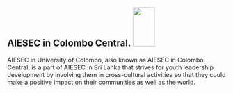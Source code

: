>
>
>
## AIESEC in Colombo Central. <img width="50" height="90" src="https://i.imgur.com/BFPphvC.png"/>

AIESEC in University of Colombo, also known as AIESEC in Colombo Central, is a part of AIESEC in Sri Lanka that strives for youth leadership development by involving them in cross-cultural activities so that they could make a positive impact on their communities as well as the world.
